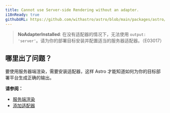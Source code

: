 ```yaml
---
title: Cannot use Server-side Rendering without an adapter.
i18nReady: true
githubURL: https://github.com/withastro/astro/blob/main/packages/astro/src/core/errors/errors-data.ts
---
```


<DontEditWarning />


> **NoAdapterInstalled**: 在没有适配器的情况下，无法使用 `output: 'server'`。请为你的部署目标安装并配置适当的服务器适配器。（E03017）

## 哪里出了问题？
要使用服务器端渲染，需要安装适配器，这样 Astro 才能知道如何为你的目标部署平台生成正确的输出。

**请参阅：**
-  [服务端渲染](/zh-cn/guides/server-side-rendering/)
-  [添加适配器](/zh-cn/guides/server-side-rendering/#添加一个适配器)


